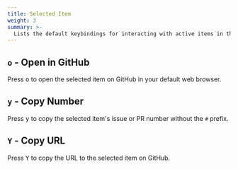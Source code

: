 ```yaml
---
title: Selected Item
weight: 3
summary: >-
  Lists the default keybindings for interacting with active items in the dashboard in any view.
---
```


## `o` - Open in GitHub

Press <kbd>o</kbd> to open the selected item on GitHub in your default web browser.

## `y` - Copy Number

Press <kbd>y</kbd> to copy the selected item's issue or PR number without the `#` prefix.

## `Y` - Copy URL

Press <kbd>Y</kbd> to copy the URL to the selected item on GitHub.
